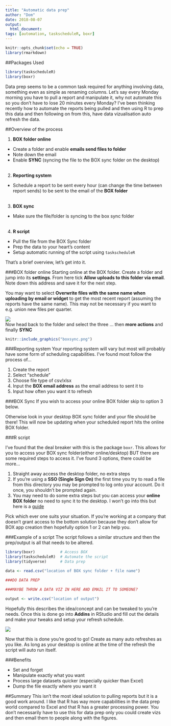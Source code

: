 ```yaml
---
title: "Automatic data prep"
author: "Dom"
date: 2018-08-07
output: 
  html_document:
tags: [automation, taskscheduleR, boxr]
---
```


```r
knitr::opts_chunk$set(echo = TRUE)
library(rmarkdown)
```


##Packages Used
```r
library(taskscheduleR)
library(boxr)
```

Data prep seems to be a common task required for anything involving data, something even as simple as renaming columns. Let's say every Monday morning you have to pull a report and manipulate it, why not automate this so you don't have to lose 20 minutes every Monday? I've been thinking recently how to automate the reports being pulled and then using R to prep this data and then following on from this, have data vizualisation auto refresh the data.

##Overview of the process

1. **BOX folder online**
* Create a folder and enable **emails send files to folder**
* Note down the email
* Enable **SYNC** (syncing the file to the BOX sync folder on the desktop)
\
\
2. **Reporting system**
* Schedule a report to be sent every hour (can change the time between report sends) to be sent to the email of the **BOX folder**
\
\
3. **BOX sync**
* Make sure the file/folder is syncing to the box sync folder
\
\
4. **R script**
* Pull the file from the BOX Sync folder
* Prep the data to your heart's content
* Setup automatic running of the script using `taskscheduleR`


That's a brief overview, let's get into it.
<p>
###BOX folder online
Starting online at the BOX folder. Create a folder and jump into its **settings**. From here tick **Allow uploads to this folder via email**. Note down this address and save it for the next step.

You may want to select **Overwrite files with the same name when uploading by email or widget** to get the most recent report (assuming the reports have the same name). This may not be necessary if you want to e.g. union new files per quarter.

![](C:/Users/dlelion/Desktop/Struggle/Testing/content/images/box.png)
\
Now head back to the folder and select the three ... then **more actions** and finally **SYNC**

```r
knitr::include_graphics("boxsync.png")
```
<p>
###Reporting system
Your reporting system will vary but most will probably have some form of scheduling capabilities. I've found most follow the process of...

1. Create the report
2. Select "schedule"
3. Choose file type of csv/xlsx
4. Input the **BOX email address** as the email address to sent it to
5. Input how often you want it to refresh

###BOX Sync
If you wish to access your online BOX folder skip to option 3 below.

Otherwise look in your desktop BOX sync folder and your file should be there! This will now be updating when your scheduled report hits the online BOX folder. 
<p>
###R script

I've found that the deal breaker with this is the package `boxr`. This allows for you to access your BOX sync folder(either online/desktop) BUT there are some required steps to access it. I've found 3 options, there could be more...

1. Straight away access the desktop folder, no extra steps
2. If you're using a **SSO (Single Sign On)** the first time you try to read a file from this directory you may be prompted to log onto your account. Do it once, you shouldn't be prompted again.
3. You may need to do some extra steps but you can access your **online BOX folder** no need to sync it to the desktop. I won't go into this but here is a [guide](https://cran.r-project.org/web/packages/boxr/vignettes/boxr.html)\

Pick which ever one suits your situation. If you're working at a company that doesn't grant access to the bottom solution because they don't allow for BOX app creation then hopefully option 1 or 2 can help you.

###Example of a script
The script follows a similar structure and then the prep/output is all that needs to be altered.

```r
library(boxr)           # Access BOX
library(taskscheduleR)  # Automate the script
library(tidyverse)      # Data prep

data <- read.csv("location of BOX sync folder + file name")

###DO DATA PREP

###MAYBE THROW A DATA VIZ IN HERE AND EMAIL IT TO SOMEONE?

output <- write.csv("location of output")
```

Hopefully this describes the idea/concept and can be tweaked to you're needs. Once this is done go into **Addins** in RStudio and fill out the details and make your tweaks and setup your refresh schedule.

![](C:/Users/dlelion/Desktop/Struggle/Testing/content/images/taskscheduler.png)

Now that this is done you're good to go! Create as many auto refreshes as you like. As long as your desktop is online at the time of the refresh the script will auto run itself.

###Benefits
<p>
* Set and forget
* Manipulate exactly what you want
* Process large datasets quicker (especially quicker than Excel)
* Dump the file exactly where you want it

##Summary
This isn't the most ideal solution to pulling reports but it is a good work around. I like that R has way more capabilities in the data prep world compared to Excel and that R has a greater processing power. You don't necessarily have to use this for data prep only you could create vizs and then email them to people along with the figures.
